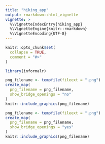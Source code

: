 ```yaml
---
title: "hiking_app"
output: rmarkdown::html_vignette
vignette: >
  %\VignetteIndexEntry{hiking_app}
  %\VignetteEngine{knitr::rmarkdown}
  %\VignetteEncoding{UTF-8}
---
```


```r
knitr::opts_chunk$set(
  collapse = TRUE,
  comment = "#>"
)
```

```r
library(informalr)
```

```r
png_filename <- tempfile(fileext = ".png")
create_map(
  png_filename = png_filename,
  show_bridge_openings = "no"
)
knitr::include_graphics(png_filename)
```


```r

png_filename <- tempfile(fileext = ".png")
create_map(
  png_filename = png_filename,
  show_bridge_openings = "yes"
)
knitr::include_graphics(png_filename)
```
